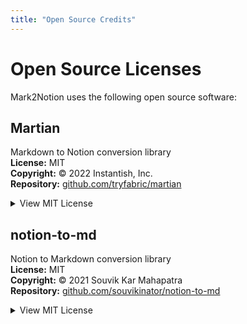 ```yaml
---
title: "Open Source Credits"
---
```


# Open Source Licenses

Mark2Notion uses the following open source software:

## Martian
Markdown to Notion conversion library  
**License:** MIT  
**Copyright:** © 2022 Instantish, Inc.  
**Repository:** [github.com/tryfabric/martian](https://github.com/tryfabric/martian)

<details>
<summary>View MIT License</summary>

Copyright (c) 2022 Instantish, Inc.

Permission is hereby granted, free of charge, to any person obtaining a copy
of this software and associated documentation files (the "Software"), to deal
in the Software without restriction, including without limitation the rights
to use, copy, modify, merge, publish, distribute, sublicense, and/or sell
copies of the Software, and to permit persons to whom the Software is
furnished to do so, subject to the following conditions:

The above copyright notice and this permission notice shall be included in all
copies or substantial portions of the Software.

THE SOFTWARE IS PROVIDED "AS IS", WITHOUT WARRANTY OF ANY KIND, EXPRESS OR
IMPLIED, INCLUDING BUT NOT LIMITED TO THE WARRANTIES OF MERCHANTABILITY,
FITNESS FOR A PARTICULAR PURPOSE AND NONINFRINGEMENT. IN NO EVENT SHALL THE
AUTHORS OR COPYRIGHT HOLDERS BE LIABLE FOR ANY CLAIM, DAMAGES OR OTHER
LIABILITY, WHETHER IN AN ACTION OF CONTRACT, TORT OR OTHERWISE, ARISING FROM,
OUT OF OR IN CONNECTION WITH THE SOFTWARE OR THE USE OR OTHER DEALINGS IN THE
SOFTWARE.

</details>

## notion-to-md
Notion to Markdown conversion library  
**License:** MIT  
**Copyright:** © 2021 Souvik Kar Mahapatra  
**Repository:** [github.com/souvikinator/notion-to-md](https://github.com/souvikinator/notion-to-md)

<details>
<summary>View MIT License</summary>

Copyright (c) 2021 Souvik Kar Mahapatra

Permission is hereby granted, free of charge, to any person obtaining a copy
of this software and associated documentation files (the "Software"), to deal
in the Software without restriction, including without limitation the rights
to use, copy, modify, merge, publish, distribute, sublicense, and/or sell
copies of the Software, and to permit persons to whom the Software is
furnished to do so, subject to the following conditions:

The above copyright notice and this permission notice shall be included in all
copies or substantial portions of the Software.

THE SOFTWARE IS PROVIDED "AS IS", WITHOUT WARRANTY OF ANY KIND, EXPRESS OR
IMPLIED, INCLUDING BUT NOT LIMITED TO THE WARRANTIES OF MERCHANTABILITY,
FITNESS FOR A PARTICULAR PURPOSE AND NONINFRINGEMENT. IN NO EVENT SHALL THE
AUTHORS OR COPYRIGHT HOLDERS BE LIABLE FOR ANY CLAIM, DAMAGES OR OTHER
LIABILITY, WHETHER IN AN ACTION OF CONTRACT, TORT OR OTHERWISE, ARISING FROM,
OUT OF OR IN CONNECTION WITH THE SOFTWARE OR THE USE OR OTHER DEALINGS IN THE
SOFTWARE.

</details>